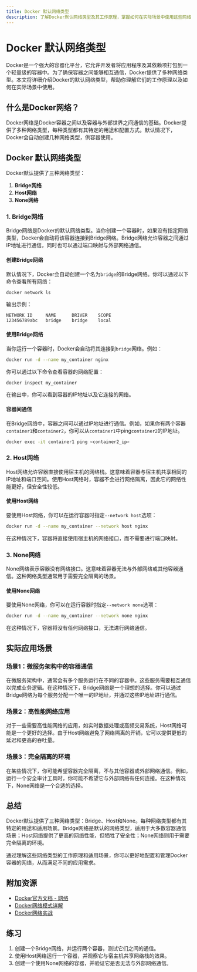 ```yaml
---
title: Docker 默认网络类型
description: 了解Docker默认网络类型及其工作原理，掌握如何在实际场景中使用这些网络类型。
---
```


# Docker 默认网络类型

Docker是一个强大的容器化平台，它允许开发者将应用程序及其依赖项打包到一个轻量级的容器中。为了确保容器之间能够相互通信，Docker提供了多种网络类型。本文将详细介绍Docker的默认网络类型，帮助你理解它们的工作原理以及如何在实际场景中使用。

## 什么是Docker网络？

Docker网络是Docker容器之间以及容器与外部世界之间通信的基础。Docker提供了多种网络类型，每种类型都有其特定的用途和配置方式。默认情况下，Docker会自动创建几种网络类型，供容器使用。

## Docker 默认网络类型

Docker默认提供了三种网络类型：

1. **Bridge网络**
2. **Host网络**
3. **None网络**

### 1. Bridge网络

Bridge网络是Docker的默认网络类型。当你创建一个容器时，如果没有指定网络类型，Docker会自动将该容器连接到Bridge网络。Bridge网络允许容器之间通过IP地址进行通信，同时也可以通过端口映射与外部网络通信。

#### 创建Bridge网络

默认情况下，Docker会自动创建一个名为`bridge`的Bridge网络。你可以通过以下命令查看所有网络：

```bash
docker network ls
```

输出示例：

```
NETWORK ID     NAME      DRIVER    SCOPE
123456789abc   bridge    bridge    local
```

#### 使用Bridge网络

当你运行一个容器时，Docker会自动将其连接到`bridge`网络。例如：

```bash
docker run -d --name my_container nginx
```

你可以通过以下命令查看容器的网络配置：

```bash
docker inspect my_container
```

在输出中，你可以看到容器的IP地址以及它连接的网络。

#### 容器间通信

在Bridge网络中，容器之间可以通过IP地址进行通信。例如，如果你有两个容器`container1`和`container2`，你可以从`container1`中ping`container2`的IP地址。

```bash
docker exec -it container1 ping <container2_ip>
```

### 2. Host网络

Host网络允许容器直接使用宿主机的网络栈。这意味着容器与宿主机共享相同的IP地址和端口空间。使用Host网络时，容器不会进行网络隔离，因此它的网络性能更好，但安全性较低。

#### 使用Host网络

要使用Host网络，你可以在运行容器时指定`--network host`选项：

```bash
docker run -d --name my_container --network host nginx
```

在这种情况下，容器将直接使用宿主机的网络接口，而不需要进行端口映射。

### 3. None网络

None网络表示容器没有网络接口。这意味着容器无法与外部网络或其他容器通信。这种网络类型通常用于需要完全隔离的场景。

#### 使用None网络

要使用None网络，你可以在运行容器时指定`--network none`选项：

```bash
docker run -d --name my_container --network none nginx
```

在这种情况下，容器将没有任何网络接口，无法进行网络通信。

## 实际应用场景

### 场景1：微服务架构中的容器通信

在微服务架构中，通常会有多个服务运行在不同的容器中。这些服务需要相互通信以完成业务逻辑。在这种情况下，Bridge网络是一个理想的选择。你可以通过Bridge网络为每个服务分配一个唯一的IP地址，并通过这些IP地址进行通信。

### 场景2：高性能网络应用

对于一些需要高性能网络的应用，如实时数据处理或高频交易系统，Host网络可能是一个更好的选择。由于Host网络避免了网络隔离的开销，它可以提供更低的延迟和更高的吞吐量。

### 场景3：完全隔离的环境

在某些情况下，你可能希望容器完全隔离，不与其他容器或外部网络通信。例如，运行一个安全审计工具时，你可能不希望它与外部网络有任何连接。在这种情况下，None网络是一个合适的选择。

## 总结

Docker默认提供了三种网络类型：Bridge、Host和None。每种网络类型都有其特定的用途和适用场景。Bridge网络是默认的网络类型，适用于大多数容器通信场景；Host网络提供了更高的网络性能，但牺牲了安全性；None网络则用于需要完全隔离的环境。

通过理解这些网络类型的工作原理和适用场景，你可以更好地配置和管理Docker容器的网络，从而满足不同的应用需求。

## 附加资源

- [Docker官方文档 - 网络](https://docs.docker.com/network/)
- [Docker网络模式详解](https://www.cnblogs.com/sparkdev/p/9458042.html)
- [Docker网络实战](https://www.jianshu.com/p/6b7b7b7b7b7b)

## 练习

1. 创建一个Bridge网络，并运行两个容器，测试它们之间的通信。
2. 使用Host网络运行一个容器，并观察它与宿主机共享网络栈的效果。
3. 创建一个使用None网络的容器，并验证它是否无法与外部网络通信。
